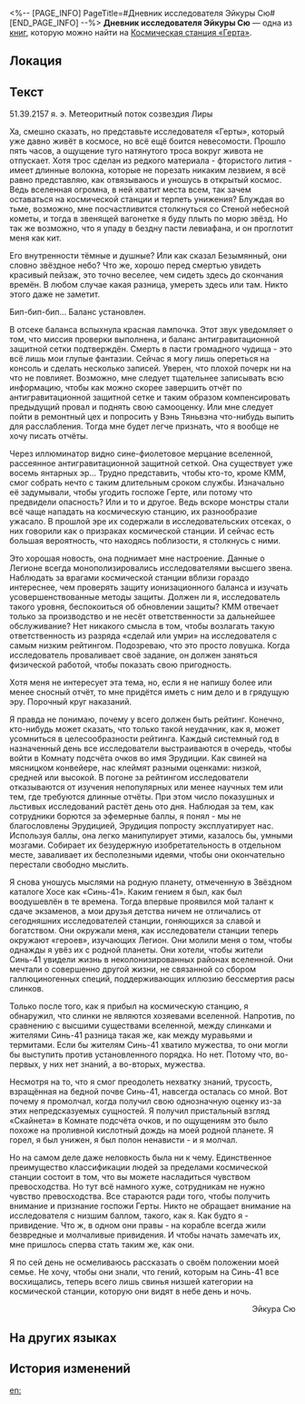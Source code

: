 <%-- [PAGE_INFO]
PageTitle=#Дневник исследователя Эйкуры Сю#
[END_PAGE_INFO] --%>
{{Дополнить}}
{{Книга Инфобокс
|id           = 048
|Название     = 
|Изображение  = Журнал с КСГ.png
|Мир          = Космическая станция «Герта»
|Томов        = 1
|Автор        = <!--нужно добавить-->
|Описание     = Записки, полные неоднозначных и волнительных эмоций исследователя Эйкуры Сю. Одинокого, изолированного и забытого.
|Том1         = {{tx}}
|Источник1    = {{tx|Отсутствует источник}}
|Персонажи    = 
|Фракции      = 
}}
'''Дневник исследователя Эйкуры Сю''' — одна из [[Книги|книг]], которую можно найти на [[Космическая станция «Герта»]].

==Локация==
{{Отметка карты|<!--название карты-->|<!--id отметки-->}}

==Текст==
51.39.2157 я. э. Метеоритный поток созвездия Лиры

Ха, смешно сказать, но представьте исследователя «Герты», который уже давно живёт в космосе, но всё ещё боится невесомости. Прошло пять часов, а ощущение туго натянутого троса вокруг живота не отпускает. Хотя трос сделан из редкого материала - фтористого лития - имеет длинные волокна, которые не порезать никаким лезвием, я всё равно представляю, как отвязываюсь и уношусь в открытый космос. Ведь вселенная огромна, в ней хватит места всем, так зачем оставаться на космической станции и терпеть унижения? Блуждая во тьме, возможно, мне посчастливится столкнуться со Стеной небесной кометы, и тогда в звенящей вагонетке я буду плыть по морю звёзд. Но так же возможно, что я упаду в бездну пасти левиафана, и он проглотит меня как кит.

Его внутренности тёмные и душные? Или как сказал Безымянный, они словно звёздное небо? Что же, хорошо перед смертью увидеть красивый пейзаж, это точно веселее, чем сидеть здесь до скончания времён. В любом случае какая разница, умереть здесь или там. Никто этого даже не заметит.

Бип-бип-бип... Баланс установлен.

В отсеке баланса вспыхнула красная лампочка. Этот звук уведомляет о том, что миссия проверки выполнена, и баланс антигравитационной защитной сетки подтверждён. Смерть в пасти громадного чудища - это всё лишь мои глупые фантазии. Сейчас я могу лишь опереться на консоль и сделать несколько записей. Уверен, что плохой почерк ни на что не повлияет. Возможно, мне следует тщательнее записывать всю информацию, чтобы как можно скорее завершить отчёт по антигравитационной защитной сетке и таким образом компенсировать предыдущий провал и поднять свою самооценку. Или мне следует пойти в ремонтный цех и попросить у Вэнь Тяньвэна что-нибудь выпить для расслабления. Тогда мне будет легче признать, что я вообще не хочу писать отчёты.

Через иллюминатор видно сине-фиолетовое мерцание вселенной, рассеянное антигравитационной защитной сеткой. Она существует уже восемь янтарных эр... Трудно представить, чтобы кто-то, кроме КММ, смог собрать нечто с таким длительным сроком службы. Изначально её задумывали, чтобы угодить госпоже Герте, или потому что предвидели опасность? Или и то и другое. Ведь вскоре монстры стали всё чаще нападать на космическую станцию, их разнообразие ужасало. В прошлой эре их содержали в исследовательских отсеках, о них говорили как о призраках космической станции. И сейчас есть большая вероятность, что находясь поблизости, я столкнусь с ними.

Это хорошая новость, она поднимает мне настроение. Данные о Легионе всегда монополизировались исследователями высшего звена. Наблюдать за врагами космической станции вблизи гораздо интереснее, чем проверять защиту ионизационного баланса и изучать усовершенствованные методы защиты. Должен ли я, исследователь такого уровня, беспокоиться об обновлении защиты? КММ отвечает только за производство и не несёт ответственности за дальнейшее обслуживание? Нет никакого смысла в том, чтобы возлагать такую ответственность из разряда «сделай или умри» на исследователя с самым низким рейтингом. Подозреваю, что это просто ловушка. Когда исследователь проваливает своё задание, он должен заняться физической работой, чтобы показать свою пригодность.

Хотя меня не интересует эта тема, но, если я не напишу более или менее сносный отчёт, то мне придётся иметь с ним дело и в грядущую эру. Порочный круг наказаний.

Я правда не понимаю, почему у всего должен быть рейтинг. Конечно, кто-нибудь может сказать, что только такой неудачник, как я, может усомниться в целесообразности рейтинга. Каждый системный год в назначенный день все исследователи выстраиваются в очередь, чтобы войти в Комнату подсчёта очков во имя Эрудиции. Как свиней на мясницком конвейере, нас клеймят разными оценками: низкой, средней или высокой. В погоне за рейтингом исследователи отказываются от изучения непопулярных или менее научных тем или тем, где требуются длинные отчёты. При этом число показушных и льстивых исследований растёт день ото дня. Наблюдая за тем, как сотрудники борются за эфемерные баллы, я понял - мы не благословлены Эрудицией, Эрудиция попросту эксплуатирует нас. Используя баллы, она легко манипулирует этими, казалось бы, умными мозгами. Собирает их безудержную изобретательность в отдельном месте, заваливает их бесполезными идеями, чтобы они окончательно перестали свободно мыслить.

Я снова уношусь мыслями на родную планету, отмеченную в Звёздном каталоге Хосе как «Синь-41». Каким гением я был, как был воодушевлён в те времена. Тогда впервые проявился мой талант к сдаче экзаменов, а мои друзья детства ничем не отличались от сегодняшних исследователей станции, гоняющихся за славой и богатством. Они окружали меня, как исследователи станции теперь окружают «героев», изучающих Легион. Они молили меня о том, чтобы однажды я увёз их с родной планеты. Они хотели, чтобы жители Синь-41 увидели жизнь в неколонизированных районах вселенной. Они мечтали о совершенно другой жизни, не связанной со сбором галлюциногенных специй, поддерживающих иллюзию бессмертия расы слинков.

Только после того, как я прибыл на космическую станцию, я обнаружил, что слинки не являются хозяевами вселенной. Напротив, по сравнению с высшими существами вселенной, между слинками и жителями Синь-41 разница такая же, как между муравьями и термитами. Если бы жителям Синь-41 хватило мужества, то они могли бы выступить против установленного порядка. Но нет. Потому что, во-первых, у них нет знаний, а во-вторых, мужества.

Несмотря на то, что я смог преодолеть нехватку знаний, трусость, взращённая на бедной почве Синь-41, навсегда осталась со мной. Вот почему я промолчал, когда получил свою однозначную оценку из-за этих непредсказуемых сущностей. Я получил пристальный взгляд «Скайнета» в Комнате подсчёта очков, и по ощущениям это было похоже на проливной кислотный дождь на моей родной планете. Я горел, я был унижен, я был полон ненависти - и я молчал.

Но на самом деле даже неловкость была ни к чему. Единственное преимущество классификации людей за пределами космической станции состоит в том, что вы можете насладиться чувством превосходства. Но тут всё намного хуже, сотрудникам не нужно чувство превосходства. Все стараются ради того, чтобы получить внимание и признание госпожи Герты. Никто не обращает внимание на исследователя с низшим баллом, такого, как я. Как будто я - привидение. Что ж, в одном они правы - на корабле всегда жили безвредные и молчаливые привидения. И чтобы начать замечать их, мне пришлось сперва стать таким же, как они.

Я по сей день не осмеливаюсь рассказать о своём положении моей семье. Не хочу, чтобы они знали, что гений, которым на Синь-41 все восхищались, теперь всего лишь свинья низшей категории на космической станции, которую они видят в небе день и ночь.

<div align="right">Эйкура Сю</div>

==На других языках==
{{На других языках
|en   = Researcher Eikura Shuu's Diary
|zhs  = 科员荣仓终的日记
|zht  = 組員榮倉終的日記
|ja   = スタッフ‐栄倉終の日記
|ko   = 연구원 에이쿠라의 일기
|es   = Diario del investigador Eikura Shuu
|fr   = Journal du chercheur Eikura Shuu
|ru   = Дневник исследователя Эйкуры Сю
|th   = ไดอารี่ของนักวิจัย Eikura Shuu
|vi   = Nhật Ký Của Nhà Nghiên Cứu Eikura Shuu
|de   = Tagebuch des Forschers Eikura Shuu
|id   = Diari Peneliti Eikura Shuu
|pt   = Diário de Pesquisa de Eikura Shuu
}}

==История изменений==
{{История изменений|3.5}}

[[en:]]